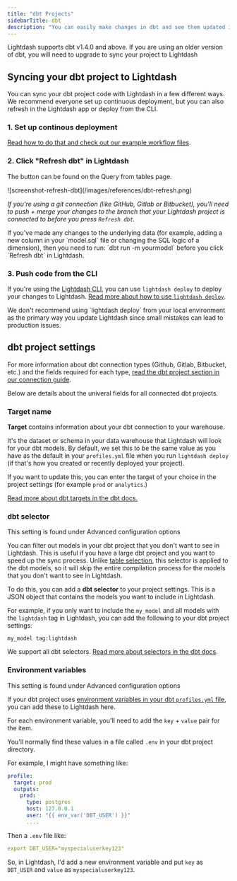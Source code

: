 ```yaml
---
title: "dbt Projects"
sidebarTitle: dbt
description: "You can easily make changes in dbt and see them updated in your Lightdash project."
---
```


<Info>
  Lightdash supports dbt v1.4.0 and above. If you are using an older version of dbt, you will need to upgrade to sync your project to Lightdash
</Info>


## Syncing your dbt project to Lightdash 

You can sync your dbt project code with Lightdash in a few different ways. We recommend everyone set up continuous deployment, but you can also refresh in the Lightdash app or deploy from the CLI.


### 1. Set up continous deployment

[Read how to do that and check out our example workflow files](/guides/cli/how-to-use-lightdash-deploy#automatically-deploy-your-changes-to-lightdash-using-a-github-action). 


### 2. Click "Refresh dbt" in Lightdash

The button can be found on the Query from tables page. 

<Frame>
  ![screenshot-refresh-dbt](/images/references/dbt-refresh.png)
</Frame>

_If you're using a git connection (like GitHub, Gitlab or Bitbucket), you'll need to push + merge your changes to the branch that your Lightdash project is connected to before you press `Refresh dbt`._

<Info>
If you've made any changes to the underlying data (for example, adding a new column in your `model.sql` file or changing the SQL logic of a dimension), then you need to run: `dbt run -m yourmodel` before you click `Refresh dbt` in Lightdash.
</Info>


### 3. Push code from the CLI

If you're using the [Lightdash CLI](/guides/cli/how-to-install-the-lightdash-cli), you can use `lightdash deploy` to deploy your changes to Lightdash. [Read more about how to use `lightdash deploy`](/guides/cli/how-to-use-lightdash-deploy).

<Warning>
  We don't recommend using `lightdash deploy` from your local environment as the primary way you update Lightdash since small mistakes can lead to production issues.
</Warning>


## dbt project settings

For more information about dbt connection types (Github, Gitlab, Bitbucket, etc.) and the fields required for each type, [read the dbt project section in our connection guide](/get-started/setup-lightdash/connect-project#2-import-a-dbt-project).

Below are details about the univeral fields for all connected dbt projects.


### Target name

**Target** contains information about your dbt connection to your warehouse.

It's the dataset or schema in your data warehouse that Lightdash will look for your dbt models. By default, we set this to be the same value as you have as the default in your `profiles.yml` file when you run `lightdash deploy` (if that's how you created or recently deployed your project).

If you want to update this, you can enter the target of your choice in the project settings (for example `prod` or `analytics`.)

[Read more about dbt targets in the dbt docs.](https://docs.getdbt.com/reference/dbt-jinja-functions/target)


### dbt selector

<Info>This setting is found under Advanced configuration options</Info>

You can filter out models in your dbt project that you don't want to see in Lightdash. This is useful if you have a large
dbt project and you want to speed up the sync process. Unlike [table selection](/guides/adding-tables-to-lightdash#limiting-the-tables-in-lightdash-using-dbt-tags), this selector is applied to the dbt models, so it will skip the entire compilation process for the models that you don't want to see in Lightdash.

To do this, you can add a **dbt selector** to your project settings. This is a JSON object that contains the models you want to include in Lightdash.

For example, if you only want to include the `my_model` and all models with the `lightdash` tag in Lightdash, you can add the following to your dbt project settings:

```console
my_model tag:lightdash
```

We support all dbt selectors. [Read more about selectors in the dbt docs](https://docs.getdbt.com/reference/node-selection/syntax#combining-state-and-result-selectors).


### Environment variables

<Info>This setting is found under Advanced configuration options</Info>

If your dbt project uses [environment variables in your dbt `profiles.yml` file](https://docs.getdbt.com/reference/dbt-jinja-functions/env%5Fvar), you can add these to Lightdash here.

For each environment variable, you'll need to add the `key` + `value` pair for the item.

You'll normally find these values in a file called `.env` in your dbt project directory.

For example, I might have something like:

```yaml
profile:
  target: prod
  outputs:
    prod:
      type: postgres
      host: 127.0.0.1
      user: "{{ env_var('DBT_USER') }}"
      ....
```

Then a `.env` file like:

```yaml
export DBT_USER="myspecialuserkey123"
```

So, in Lightdash, I'd add a new environment variable and put `key` as `DBT_USER` and `value` as `myspecialuserkey123`.
